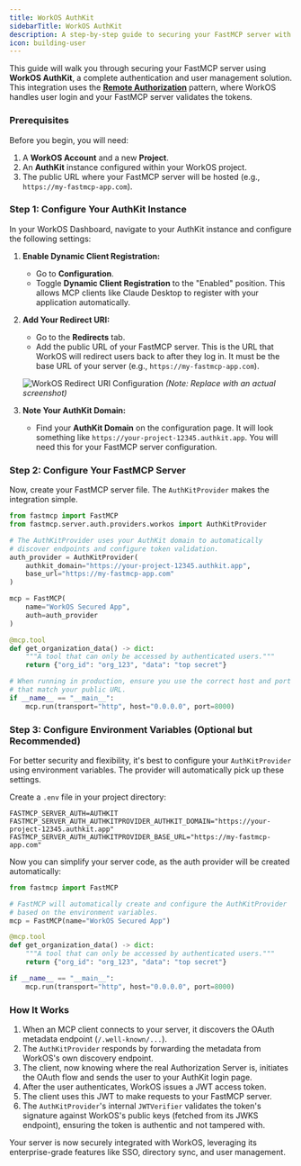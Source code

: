 ```yaml
---
title: WorkOS AuthKit
sidebarTitle: WorkOS AuthKit
description: A step-by-step guide to securing your FastMCP server with WorkOS AuthKit for enterprise-ready authentication and SSO.
icon: building-user
---
```



<VersionBadge version="2.11.0" />

This guide will walk you through securing your FastMCP server using **WorkOS AuthKit**, a complete authentication and user management solution. This integration uses the [**Remote Authorization**](/servers/auth/remote-authorization) pattern, where WorkOS handles user login and your FastMCP server validates the tokens.

### Prerequisites

Before you begin, you will need:
1.  A **WorkOS Account** and a new **Project**.
2.  An **AuthKit** instance configured within your WorkOS project.
3.  The public URL where your FastMCP server will be hosted (e.g., `https://my-fastmcp-app.com`).

### Step 1: Configure Your AuthKit Instance

In your WorkOS Dashboard, navigate to your AuthKit instance and configure the following settings:

1.  **Enable Dynamic Client Registration:**
    -   Go to **Configuration**.
    -   Toggle **Dynamic Client Registration** to the "Enabled" position. This allows MCP clients like Claude Desktop to register with your application automatically.

2.  **Add Your Redirect URI:**
    -   Go to the **Redirects** tab.
    -   Add the public URL of your FastMCP server. This is the URL that WorkOS will redirect users back to after they log in. It must be the base URL of your server (e.g., `https://my-fastmcp-app.com`).

    ![WorkOS Redirect URI Configuration](https://example.com/workos_redirect.png) 
    *(Note: Replace with an actual screenshot)*

3.  **Note Your AuthKit Domain:**
    -   Find your **AuthKit Domain** on the configuration page. It will look something like `https://your-project-12345.authkit.app`. You will need this for your FastMCP server configuration.

### Step 2: Configure Your FastMCP Server

Now, create your FastMCP server file. The `AuthKitProvider` makes the integration simple.

```python server.py
from fastmcp import FastMCP
from fastmcp.server.auth.providers.workos import AuthKitProvider

# The AuthKitProvider uses your AuthKit domain to automatically
# discover endpoints and configure token validation.
auth_provider = AuthKitProvider(
    authkit_domain="https://your-project-12345.authkit.app",
    base_url="https://my-fastmcp-app.com"
)

mcp = FastMCP(
    name="WorkOS Secured App",
    auth=auth_provider
)

@mcp.tool
def get_organization_data() -> dict:
    """A tool that can only be accessed by authenticated users."""
    return {"org_id": "org_123", "data": "top secret"}

# When running in production, ensure you use the correct host and port
# that match your public URL.
if __name__ == "__main__":
    mcp.run(transport="http", host="0.0.0.0", port=8000)
```

### Step 3: Configure Environment Variables (Optional but Recommended)

For better security and flexibility, it's best to configure your `AuthKitProvider` using environment variables. The provider will automatically pick up these settings.

Create a `.env` file in your project directory:
```.env
FASTMCP_SERVER_AUTH=AUTHKIT
FASTMCP_SERVER_AUTH_AUTHKITPROVIDER_AUTHKIT_DOMAIN="https://your-project-12345.authkit.app"
FASTMCP_SERVER_AUTH_AUTHKITPROVIDER_BASE_URL="https://my-fastmcp-app.com"
```

Now you can simplify your server code, as the auth provider will be created automatically:

```python server.py
from fastmcp import FastMCP

# FastMCP will automatically create and configure the AuthKitProvider
# based on the environment variables.
mcp = FastMCP(name="WorkOS Secured App")

@mcp.tool
def get_organization_data() -> dict:
    """A tool that can only be accessed by authenticated users."""
    return {"org_id": "org_123", "data": "top secret"}

if __name__ == "__main__":
    mcp.run(transport="http", host="0.0.0.0", port=8000)
```

### How It Works

1.  When an MCP client connects to your server, it discovers the OAuth metadata endpoint (`/.well-known/...`).
2.  The `AuthKitProvider` responds by forwarding the metadata from WorkOS's own discovery endpoint.
3.  The client, now knowing where the real Authorization Server is, initiates the OAuth flow and sends the user to your AuthKit login page.
4.  After the user authenticates, WorkOS issues a JWT access token.
5.  The client uses this JWT to make requests to your FastMCP server.
6.  The `AuthKitProvider`'s internal `JWTVerifier` validates the token's signature against WorkOS's public keys (fetched from its JWKS endpoint), ensuring the token is authentic and not tampered with.

Your server is now securely integrated with WorkOS, leveraging its enterprise-grade features like SSO, directory sync, and user management.